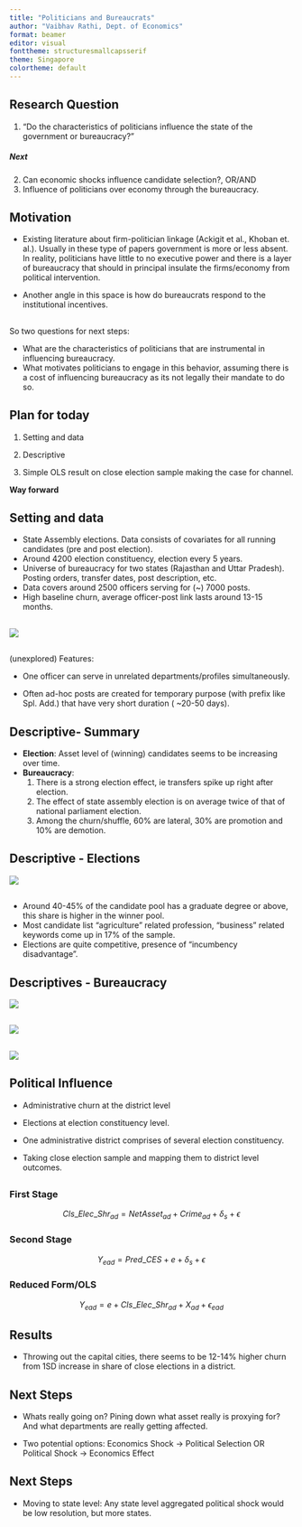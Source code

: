 ```yaml
---
title: "Politicians and Bureaucrats"
author: "Vaibhav Rathi, Dept. of Economics"
format: beamer
editor: visual
fonttheme: structuresmallcapsserif
theme: Singapore
colortheme: default
---
```


## Research Question

1.  "Do the characteristics of politicians influence the state of the government or bureaucracy?"

##### Next

2.  Can economic shocks influence candidate selection?, OR/AND
3.  Influence of politicians over economy through the bureaucracy.

## Motivation

-   Existing literature about firm-politician linkage (Ackigit et al., Khoban et. al.). Usually in these type of papers government is more or less absent. In reality, politicians have little to no executive power and there is a layer of bureaucracy that should in principal insulate the firms/economy from political intervention.

-   Another angle in this space is how do bureaucrats respond to the institutional incentives.

## 

So two questions for next steps:

-   What are the characteristics of politicians that are instrumental in influencing bureaucracy.
-   What motivates politicians to engage in this behavior, assuming there is a cost of influencing bureaucracy as its not legally their mandate to do so.

## Plan for today

1.  Setting and data

2.  Descriptive

3.  Simple OLS result on close election sample making the case for channel.

**Way forward**

## Setting and data

-   State Assembly elections. Data consists of covariates for all running candidates (pre and post election).
-   Around 4200 election constituency, election every 5 years.
-   Universe of bureaucracy for two states (Rajasthan and Uttar Pradesh). Posting orders, transfer dates, post description, etc.
-   Data covers around 2500 officers serving for (\~) 7000 posts.
-   High baseline churn, average officer-post link lasts around 13-15 months.

## 

![](images/govt_size.jpeg)

## 

(unexplored) Features:

-   One officer can serve in unrelated departments/profiles simultaneously.

-   Often ad-hoc posts are created for temporary purpose (with prefix like Spl. Add.) that have very short duration ( \~20-50 days).

## Descriptive- Summary

-   **Election**: Asset level of (winning) candidates seems to be increasing over time.
-   **Bureaucracy**:
    1.  There is a strong election effect, ie transfers spike up right after election.
    2.  The effect of state assembly election is on average twice of that of national parliament election.
    3.  Among the churn/shuffle, 60% are lateral, 30% are promotion and 10% are demotion.

## Descriptive - Elections

![](images/cand_X_assets_lvl.png)

## 

-   Around 40-45% of the candidate pool has a graduate degree or above, this share is higher in the winner pool.
-   Most candidate list "agriculture" related profession, "business" related keywords come up in 17% of the sample.
-   Elections are quite competitive, presence of "incumbency disadvantage".

## Descriptives - Bureaucracy

![](images/total_churn.png)

## 

![](images/ele_year_churn.png)

## 

![](images/churn_up_down.png)

## Political Influence

-   Administrative churn at the district level

-   Elections at election constituency level.

-   One administrative district comprises of several election constituency.

-   Taking close election sample and mapping them to district level outcomes.

## 

### First Stage

$$Cls\_Elec\_Shr_{ad}=  NetAsset_{ad } + Crime_{ad} + \delta_s + \epsilon$$


### Second Stage

$$Y_{ead}=  Pred\_CES + e +  \delta_s + \epsilon$$

### Reduced Form/OLS

$$Y_{ead}= e + Cls\_Elec\_Shr_{ad} +  X_{ad} + \epsilon_{ead}$$

## Results

- Throwing out the capital cities, there seems to be 12-14% higher churn from 1SD increase in share of close elections in a district. 




<!-- ##  -->

<!-- ![](images/net_asset_response.png) -->

<!-- ##  -->

<!-- ![](images/asset_diff_response.png) -->

<!-- ##  -->

<!-- -   Surprisingly, there seems to be consistently no effects of degree of alignment with the ruling state government on the bureaucratic churn. -->

## Next Steps

-   Whats really going on? Pining down what asset really is proxying for? And what departments are really getting affected.

-   Two potential options: Economics Shock -\> Political Selection OR Political Shock -\> Economics Effect

## Next Steps

-   Moving to state level: Any state level aggregated political shock would be low resolution, but more states.
